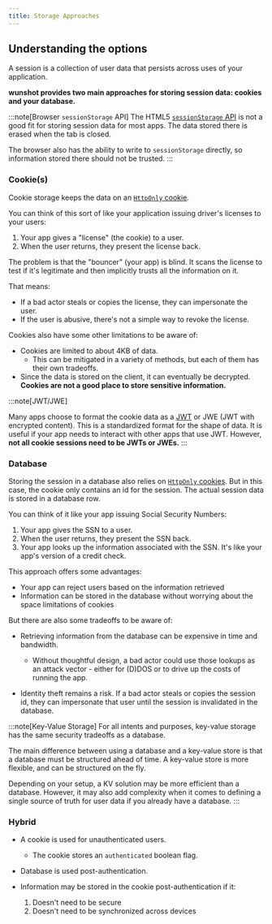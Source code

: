 ```yaml
---
title: Storage Approaches
---
```


## Understanding the options

A session is a collection of user data that persists across uses of your application.

**wunshot provides two main approaches for storing session data: cookies and your database.**

:::note[Browser `sessionStorage` API]
The HTML5 [`sessionStorage` API](https://developer.mozilla.org/en-US/docs/Web/API/Window/sessionStorage) is not a good fit for storing session data for most apps. The data stored there is erased when the tab is closed.

The browser also has the ability to write to `sessionStorage` directly, so information stored there should not be trusted.
:::

### Cookie(s)

Cookie storage keeps the data on an [`HttpOnly` cookie](https://developer.mozilla.org/en-US/docs/Web/HTTP/Headers/Set-Cookie#httponly).

You can think of this sort of like your application issuing driver's licenses to your users:

1. Your app gives a "license" (the cookie) to a user.
2. When the user returns, they present the license back.

The problem is that the "bouncer" (your app) is blind. It scans the license to test if it's legitimate and then implicitly trusts all the information on it.

That means:

- If a bad actor steals or copies the license, they can impersonate the user.
- If the user is abusive, there's not a simple way to revoke the license.

Cookies also have some other limitations to be aware of:

- Cookies are limited to about 4KB of data.
  - This can be mitigated in a variety of methods, but each of them has their own tradeoffs.
- Since the data is stored on the client, it can eventually be decrypted. **Cookies are not a good place to store sensitive information.**

:::note[JWT/JWE]

Many apps choose to format the cookie data as a [JWT](https://jwt.io/introduction) or JWE (JWT with encrypted content). This is a standardized format for the shape of data. It is useful if your app needs to interact with other apps that use JWT. However, **not all cookie sessions need to be JWTs or JWEs.**
:::

### Database

Storing the session in a database also relies on [`HttpOnly` cookies](https://developer.mozilla.org/en-US/docs/Web/HTTP/Headers/Set-Cookie#httponly). But in this case, the cookie only contains an id for the session. The actual session data is stored in a database row.

You can think of it like your app issuing Social Security Numbers:

1. Your app gives the SSN to a user.
2. When the user returns, they present the SSN back.
3. Your app looks up the information associated with the SSN. It's like your app's version of a credit check.

This approach offers some advantages:

- Your app can reject users based on the information retrieved
- Information can be stored in the database without worrying about the space limitations of cookies

But there are also some tradeoffs to be aware of:

- Retrieving information from the database can be expensive in time and bandwidth.

  - Without thoughtful design, a bad actor could use those lookups as an attack vector - either for (D)DOS or to drive up the costs of running the app.

- Identity theft remains a risk. If a bad actor steals or copies the session id, they can impersonate that user until the session is invalidated in the database.

:::note[Key-Value Storage]
For all intents and purposes, key-value storage has the same security tradeoffs as a database.

The main difference between using a database and a key-value store is that a database must be structured ahead of time. A key-value store is more flexible, and can be structured on the fly.

Depending on your setup, a KV solution may be more efficient than a database. However, it may also add complexity when it comes to defining a single source of truth for user data if you already have a database.
:::

### Hybrid

- A cookie is used for unauthenticated users.
  - The cookie stores an `authenticated` boolean flag.
- Database is used post-authentication.
- Information may be stored in the cookie post-authentication if it:

  1. Doesn't need to be secure
  2. Doesn't need to be synchronized across devices
